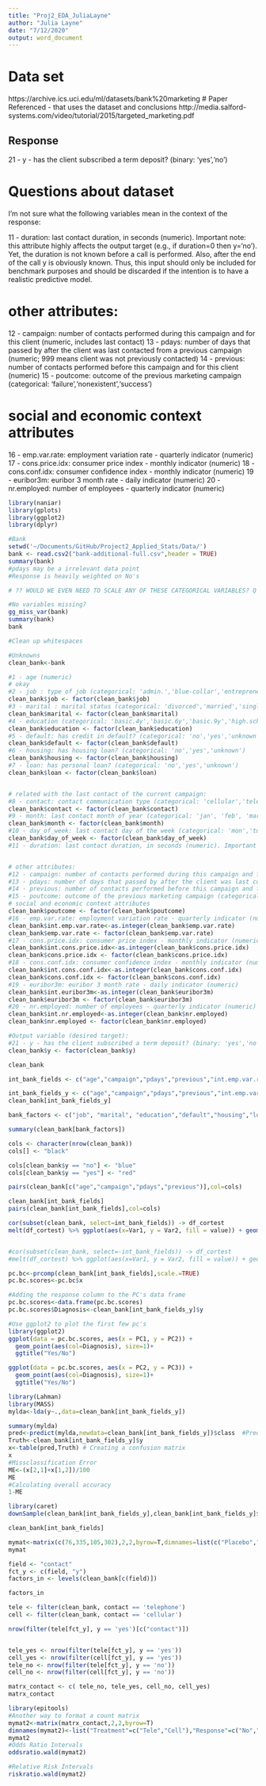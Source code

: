 ```yaml
---
title: "Proj2_EDA_JuliaLayne"
author: "Julia Layne"
date: "7/12/2020"
output: word_document
---
```

# Data set
https://archive.ics.uci.edu/ml/datasets/bank%20marketing
# Paper Referenced - that uses the dataset and conclusions
http://media.salford-systems.com/video/tutorial/2015/targeted_marketing.pdf

## Response
21 - y - has the client subscribed a term deposit? (binary: 'yes','no')

# Questions about dataset
I'm not sure what the following variables mean in the context of the response:

11 - duration: last contact duration, in seconds (numeric). Important note: this attribute highly affects the output target (e.g., if duration=0 then y='no'). Yet, the duration is not known before a call is performed. Also, after the end of the call y is obviously known. Thus, this input should only be included for benchmark purposes and should be discarded if the intention is to have a realistic predictive model.

# other attributes:
12 - campaign: number of contacts performed during this campaign and for this client (numeric, includes last contact)
13 - pdays: number of days that passed by after the client was last contacted from a previous campaign (numeric; 999 means client was not previously contacted)
14 - previous: number of contacts performed before this campaign and for this client (numeric)
15 - poutcome: outcome of the previous marketing campaign (categorical: 'failure','nonexistent','success')

# social and economic context attributes
16 - emp.var.rate: employment variation rate - quarterly indicator (numeric)
17 - cons.price.idx: consumer price index - monthly indicator (numeric)
18 - cons.conf.idx: consumer confidence index - monthly indicator (numeric)
19 - euribor3m: euribor 3 month rate - daily indicator (numeric)
20 - nr.employed: number of employees - quarterly indicator (numeric)



```r
library(naniar)
library(gplots)
library(ggplot2)
library(dplyr)

#Bank
setwd('~/Documents/GitHub/Project2_Applied_Stats/Data/')
bank <- read.csv2("bank-additional-full.csv",header = TRUE)
summary(bank)
#pdays may be a irrelevant data point
#Response is heavily weighted on No's 

# ?? WOULD WE EVEN NEED TO SCALE ANY OF THESE CATEGORICAL VARIABLES? Q for Turner

#No variables missing?
gg_miss_var(bank)
summary(bank)
bank
```

```r

#Clean up whitespaces

#Unknowns
clean_bank<-bank

#1 - age (numeric)
# okay
#2 - job : type of job (categorical: 'admin.','blue-collar','entrepreneur','housemaid','management','retired','self-employed','services','student','technician','unemployed','unknown')
clean_bank$job <- factor(clean_bank$job)
#3 - marital : marital status (categorical: 'divorced','married','single','unknown'; note: 'divorced' means divorced or widowed)
clean_bank$marital <- factor(clean_bank$marital)
#4 - education (categorical: 'basic.4y','basic.6y','basic.9y','high.school','illiterate','professional.course','university.degree','unknown')
clean_bank$education <- factor(clean_bank$education)
#5 - default: has credit in default? (categorical: 'no','yes','unknown')
clean_bank$default <- factor(clean_bank$default)
#6 - housing: has housing loan? (categorical: 'no','yes','unknown')
clean_bank$housing <- factor(clean_bank$housing)
#7 - loan: has personal loan? (categorical: 'no','yes','unknown')
clean_bank$loan <- factor(clean_bank$loan)


# related with the last contact of the current campaign:
#8 - contact: contact communication type (categorical: 'cellular','telephone') 
clean_bank$contact <- factor(clean_bank$contact)
#9 - month: last contact month of year (categorical: 'jan', 'feb', 'mar', ..., 'nov', 'dec')
clean_bank$month <- factor(clean_bank$month)
#10 - day_of_week: last contact day of the week (categorical: 'mon','tue','wed','thu','fri')
clean_bank$day_of_week <- factor(clean_bank$day_of_week)
#11 - duration: last contact duration, in seconds (numeric). Important note: this attribute highly affects the output target (e.g., if duration=0 then y='no'). Yet, the duration is not known before a call is performed. Also, after the end of the call y is obviously known. Thus, this input should only be included for benchmark purposes and should be discarded if the intention is to have a realistic predictive model.


# other attributes:
#12 - campaign: number of contacts performed during this campaign and for this client (numeric, includes last contact)
#13 - pdays: number of days that passed by after the client was last contacted from a previous campaign (numeric; 999 means client was not previously contacted)
#14 - previous: number of contacts performed before this campaign and for this client (numeric)
#15 - poutcome: outcome of the previous marketing campaign (categorical: 'failure','nonexistent','success')
# social and economic context attributes
clean_bank$poutcome <- factor(clean_bank$poutcome)
#16 - emp.var.rate: employment variation rate - quarterly indicator (numeric)
clean_bank$int.emp.var.rate<-as.integer(clean_bank$emp.var.rate)
clean_bank$emp.var.rate <- factor(clean_bank$emp.var.rate)
#17 - cons.price.idx: consumer price index - monthly indicator (numeric) 
clean_bank$int.cons.price.idx<-as.integer(clean_bank$cons.price.idx)
clean_bank$cons.price.idx <- factor(clean_bank$cons.price.idx)
#18 - cons.conf.idx: consumer confidence index - monthly indicator (numeric) 
clean_bank$int.cons.conf.idx<-as.integer(clean_bank$cons.conf.idx)
clean_bank$cons.conf.idx <- factor(clean_bank$cons.conf.idx)
#19 - euribor3m: euribor 3 month rate - daily indicator (numeric)
clean_bank$int.euribor3m<-as.integer(clean_bank$euribor3m)
clean_bank$euribor3m <- factor(clean_bank$euribor3m)
#20 - nr.employed: number of employees - quarterly indicator (numeric)
clean_bank$int.nr.employed<-as.integer(clean_bank$nr.employed)
clean_bank$nr.employed <- factor(clean_bank$nr.employed)

#Output variable (desired target):
#21 - y - has the client subscribed a term deposit? (binary: 'yes','no')
clean_bank$y <- factor(clean_bank$y)

clean_bank
```

```r
int_bank_fields <- c("age","campaign","pdays","previous","int.emp.var.rate","int.cons.price.idx", "int.emp.var.rate","int.cons.price.idx","int.euribor3m","int.nr.employed")

int_bank_fields_y <- c("age","campaign","pdays","previous","int.emp.var.rate","int.cons.price.idx", "int.emp.var.rate","int.cons.price.idx","int.euribor3m","int.nr.employed","y")
clean_bank[int_bank_fields_y]
```

```r
bank_factors <- c("job", "marital", "education","default","housing","loan", "contact", "month", "day_of_week","poutcome","emp.var.rate","cons.price.idx","cons.conf.idx","euribor3m","nr.employed","y")

summary(clean_bank[bank_factors])
```


```r
cols <- character(nrow(clean_bank))
cols[] <- "black"

cols[clean_bank$y == "no"] <- "blue"
cols[clean_bank$y == "yes"] <- "red"

pairs(clean_bank[c("age","campaign","pdays","previous")],col=cols)
```
```r
clean_bank[int_bank_fields]
pairs(clean_bank[int_bank_fields],col=cols)

```
```r

cor(subset(clean_bank, select=int_bank_fields)) -> df_cortest 
melt(df_cortest) %>% ggplot(aes(x=Var1, y = Var2, fill = value)) + geom_tile(color = "white")+scale_fill_gradient2(low = "blue", high = "red", mid = "white", midpoint = 0, limit = c(-1,1), space = "Lab", name="Pearson\nCorrelation") + theme_minimal()+ theme(axis.text.x = element_text(angle = 45, vjust = 1, size = 12, hjust = 1))+coord_fixed()


#cor(subset(clean_bank, select=-int_bank_fields)) -> df_cortest 
#melt(df_cortest) %>% ggplot(aes(x=Var1, y = Var2, fill = value)) + geom_tile(color = "white")+scale_fill_gradient2(low = "blue", high = "red", mid = "white", midpoint = 0, limit = c(-1,1), space = "Lab", name="Pearson\nCorrelation") + theme_minimal()+ theme(axis.text.x = element_text(angle = 45, vjust = 1, size = 12, hjust = 1))+coord_fixed()

```


```r
pc.bc<-prcomp(clean_bank[int_bank_fields],scale.=TRUE)
pc.bc.scores<-pc.bc$x

#Adding the response column to the PC's data frame
pc.bc.scores<-data.frame(pc.bc.scores)
pc.bc.scores$Diagnosis<-clean_bank[int_bank_fields_y]$y

#Use ggplot2 to plot the first few pc's
library(ggplot2)
ggplot(data = pc.bc.scores, aes(x = PC1, y = PC2)) +
  geom_point(aes(col=Diagnosis), size=1)+
  ggtitle("Yes/No")

ggplot(data = pc.bc.scores, aes(x = PC2, y = PC3)) +
  geom_point(aes(col=Diagnosis), size=1)+
  ggtitle("Yes/No")
```

```r
library(Lahman)
library(MASS)
mylda<-lda(y~.,data=clean_bank[int_bank_fields_y])

summary(mylda)
pred<-predict(mylda,newdata=clean_bank[int_bank_fields_y])$class  #Predictions can come in many forms, the class form provides the categorical level of your response.
Truth<-clean_bank[int_bank_fields_y]$y
x<-table(pred,Truth) # Creating a confusion matrix
x
#Missclassification Error
ME<-(x[2,1]+x[1,2])/100
ME
#Calculating overall accuracy
1-ME
```

```r
library(caret)
downSample(clean_bank[int_bank_fields_y],clean_bank[int_bank_fields_y]$y)

clean_bank[int_bank_fields]

```







```r
mymat<-matrix(c(76,335,105,302),2,2,byrow=T,dimnames=list(c("Placebo","Vitamin C"),c("No","Yes")))
mymat
```


```r
field <- "contact"
fct_y <- c(field, "y")
factors_in <- levels(clean_bank[c(field)])

factors_in

tele <- filter(clean_bank, contact == 'telephone')
cell <- filter(clean_bank, contact == 'cellular')

nrow(filter(tele[fct_y], y == 'yes')[c("contact")])


tele_yes <- nrow(filter(tele[fct_y], y == 'yes'))
cell_yes <- nrow(filter(cell[fct_y], y == 'yes'))
tele_no <- nrow(filter(tele[fct_y], y == 'no'))
cell_no <- nrow(filter(cell[fct_y], y == 'no'))

matrx_contact <- c( tele_no, tele_yes, cell_no, cell_yes)
matrx_contact
```


```r
library(epitools)
#Another way to format a count matrix
mymat2<-matrix(matrx_contact,2,2,byrow=T)
dimnames(mymat2)<-list("Treatment"=c("Tele","Cell"),"Response"=c("No","Yes"))
mymat2
#Odds Ratio Intervals
oddsratio.wald(mymat2)

#Relative Risk Intervals
riskratio.wald(mymat2)
```  